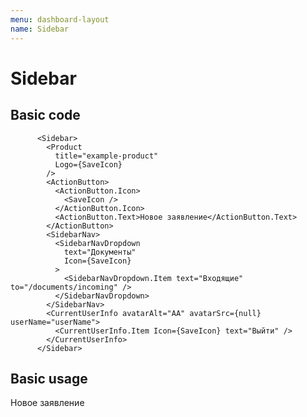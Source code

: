 ```yaml
---
menu: dashboard-layout
name: Sidebar
---
```




# Sidebar

<Props of={Sidebar} />

## Basic code

```
      <Sidebar>
        <Product
          title="example-product"
          Logo={SaveIcon}
        />
        <ActionButton>
          <ActionButton.Icon>
            <SaveIcon />
          </ActionButton.Icon>
          <ActionButton.Text>Новое заявление</ActionButton.Text>
        </ActionButton>
        <SidebarNav>
          <SidebarNavDropdown
            text="Документы"
            Icon={SaveIcon}
          >
            <SidebarNavDropdown.Item text="Входящие" to="/documents/incoming" />
          </SidebarNavDropdown>
        </SidebarNav>
        <CurrentUserInfo avatarAlt="AA" avatarSrc={null} userName="userName">
          <CurrentUserInfo.Item Icon={SaveIcon} text="Выйти" />
        </CurrentUserInfo>
      </Sidebar>
```

## Basic usage

<Playground>
  <MemoryRouter initialEntries={['/']}>
      <Sidebar>
        <Product
          title="example-product"
          Logo={SaveIcon}
        />
        <ActionButton>
          <ActionButton.Icon>
            <SaveIcon />
          </ActionButton.Icon>
          <ActionButton.Text>Новое заявление</ActionButton.Text>
        </ActionButton>
        <SidebarNav>
          <SidebarNavDropdown
            text="Документы"
            Icon={SaveIcon}
          >
            <SidebarNavDropdown.Item text="Входящие" to="/documents/incoming" />
            <SidebarNavDropdown.Item text="Исходящие" to="/documents/outgoing" />
            <SidebarNavDropdown.Item text="Черновики" to="/documents/drafts" />
          </SidebarNavDropdown>
        </SidebarNav>
        <CurrentUserInfo avatarAlt="AA" avatarSrc={null} userName="userName">
          <CurrentUserInfo.Item Icon={SaveIcon} text="Выйти" />
        </CurrentUserInfo>
      </Sidebar>
  </MemoryRouter>
</Playground>
